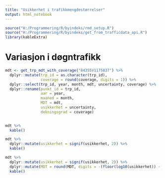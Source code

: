 ```yaml
---
title: "Usikkerhet i trafikkmengdestørrelser"
output: html_notebook
---
```


```r
source("H:/Programmering/R/byindeks/rmd_setup.R")
source("H:/Programmering/R/byindeks/get_from_trafficdata_api.R")
library(kableExtra)
```


# Variasjon i døgntrafikk

```r
mdt <- get_trp_mdt_with_coverage("84355V1175837") %>% 
  dplyr::mutate(trp_id = as.character(trp_id),
                coverage = round(coverage, digits = 1)) %>% 
  dplyr::select(trp_id, year, month, mdt, uncertainty, coverage) %>% 
  dplyr::rename(punkt_id = trp_id,
                aar = year,
                maaned = month,
                MDT = mdt,
                usikkerhet = uncertainty,
                dekningsgrad = coverage)
  
```


```r
mdt %>% 
  kable()
```


```r
mdt %>% 
  dplyr::mutate(usikkerhet = signif(usikkerhet, 2)) %>% 
  kable() 
```


```r
mdt %>% 
  dplyr::mutate(usikkerhet = signif(usikkerhet, 2)) %>% 
  dplyr::mutate(MDT = round(MDT, digits = -(floor(log10(usikkerhet)) - 1))) %>% 
  kable()

```


